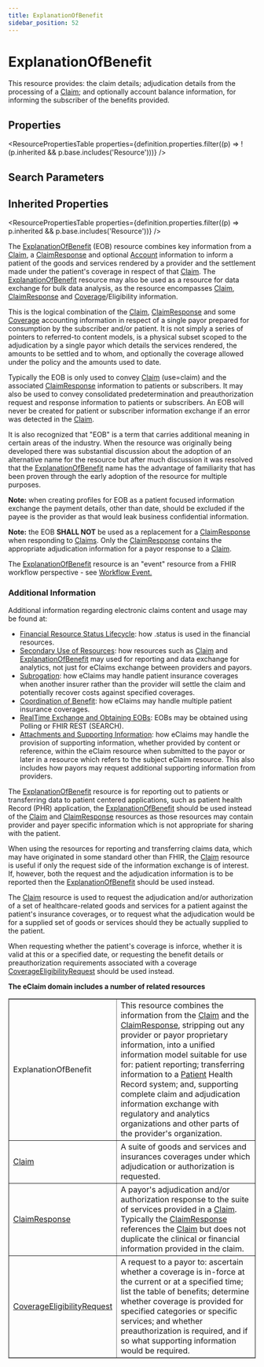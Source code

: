 ```yaml
---
title: ExplanationOfBenefit
sidebar_position: 52
---
```


# ExplanationOfBenefit

This resource provides: the claim details; adjudication details from the processing of a <a href="/docs/api/fhir/resources/claim">Claim</a>; and optionally account balance information, for informing the subscriber of the benefits provided.

<Tabs queryString="section">
<TabItem value="schema" label="Schema" default>


## Properties


<ResourcePropertiesTable properties={definition.properties.filter((p) => !(p.inherited && p.base.includes('Resource')))} />

## Search Parameters

<SearchParamsTable searchParams={definition.searchParameters} />

## Inherited Properties

<ResourcePropertiesTable properties={definition.properties.filter((p) => p.inherited && p.base.includes('Resource'))} />

</TabItem>
  <TabItem value="usage" label="Usage">
    <div> <a name="scope"></a>  <p>The <a href="/docs/api/fhir/resources/explanationofbenefit">ExplanationOfBenefit</a> (EOB) resource combines key information from a <a href="/docs/api/fhir/resources/claim">Claim</a>, a <a href="/docs/api/fhir/resources/claimresponse">ClaimResponse</a> and optional <a href="/docs/api/fhir/resources/account">Account</a> information to inform  a patient of the goods and services rendered by a provider and the settlement made under the patient's coverage in respect of that <a href="/docs/api/fhir/resources/claim">Claim</a>. The  <a href="/docs/api/fhir/resources/explanationofbenefit">ExplanationOfBenefit</a> resource may also be used as a resource for data exchange for bulk data analysis, as the resource  encompasses <a href="/docs/api/fhir/resources/claim">Claim</a>, <a href="/docs/api/fhir/resources/claimresponse">ClaimResponse</a> and <a href="/docs/api/fhir/resources/coverage">Coverage</a>/Eligibility information. </p> <p> This is the logical combination of the <a href="/docs/api/fhir/resources/claim">Claim</a>, <a href="/docs/api/fhir/resources/claimresponse">ClaimResponse</a> and some <a href="/docs/api/fhir/resources/coverage">Coverage</a> accounting information  in respect of a single payor prepared for consumption by the subscriber and/or patient. It is not   simply a series of pointers to referred-to content models, is a physical subset scoped to the   adjudication by a single payor which details the services rendered, the amounts to be settled and   to whom, and optionally the coverage allowed under the policy and the amounts used to date. </p> <p> Typically the EOB is only used to convey <a href="/docs/api/fhir/resources/claim">Claim</a> (use=claim) and the associated <a href="/docs/api/fhir/resources/claimresponse">ClaimResponse</a> information to patients or subscribers. It may also be   used to convey consolidated predetermination and preauthorization request and response information to patients or subscribers. An EOB will never   be created for patient or subscriber information exchange if an error was detected in the <a href="/docs/api/fhir/resources/claim">Claim</a>.  </p> <p> It is also recognized that "EOB" is a term that carries additional meaning in certain areas of the industry. When the resource was originally  being developed there was substantial discussion about the adoption of an alternative name for the resource but after much discussion it was  resolved that the <a href="/docs/api/fhir/resources/explanationofbenefit">ExplanationOfBenefit</a> name has the advantage of familiarity that has been proven through the early adoption of the resource  for multiple purposes.  </p> <p><b>Note:</b> when creating profiles for EOB as a patient focused information exchange the payment details, other than date, should be excluded if  the payee is the provider as that would leak business confidential information.</p> <p><b>Note:</b> the EOB <b>SHALL NOT</b> be used as a replacement for a <a href="/docs/api/fhir/resources/claimresponse">ClaimResponse</a> when responding to <a href="/docs/api/fhir/resources/claim">Claims</a>. Only the <a href="/docs/api/fhir/resources/claimresponse">ClaimResponse</a> contains  the appropriate adjudication information for a payor response to a <a href="/docs/api/fhir/resources/claim">Claim</a>.</p> <p>The <a href="/docs/api/fhir/resources/explanationofbenefit">ExplanationOfBenefit</a> resource is an "event" resource from a FHIR workflow perspective - see <a href="https://www.hl7.org/fhir/workflow.html#event">Workflow Event.</a></p> <h3 class="self-link-parent"> Additional Information <a href="https://www.hl7.org/fhir/explanationofbenefit.html#13.10.1.1" title="link to here" class="self-link"></a></h3> <p> Additional information regarding electronic claims content and usage may be found at: </p>   <ul> <li><a href="https://www.hl7.org/fhir/financial-module.html#resource-status">Financial Resource Status Lifecycle</a>: how .status is used in the financial resources.</li> <li><a href="https://www.hl7.org/fhir/financial-module.html#secondary-use">Secondary Use of Resources</a>: how resources such as <a href="/docs/api/fhir/resources/claim">Claim</a> and <a href="/docs/api/fhir/resources/explanationofbenefit">ExplanationOfBenefit</a> may used for    reporting and data exchange for analytics, not just for eClaims exchange between providers and payors.</li> <li><a href="https://www.hl7.org/fhir/financial-module.html#subrogation">Subrogation</a>: how eClaims may handle patient insurance coverages when another insurer rather than  the provider will settle the claim and potentially recover costs against specified coverages.</li> <li><a href="https://www.hl7.org/fhir/financial-module.html#cob">Coordination of Benefit</a>: how eClaims may handle multiple patient insurance coverages.</li> <li><a href="https://www.hl7.org/fhir/financial-module.html#real-time">RealTime Exchange and Obtaining EOBs</a>: EOBs may be obtained using Polling or FHIR REST (SEARCH).</li> <li><a href="https://www.hl7.org/fhir/financial-module.html#attachments">Attachments and Supporting Information</a>: how eClaims may handle the provision of supporting  information, whether provided by content or reference, within the eClaim resource when submitted to the payor or later in a resource which refers  to the subject eClaim resource. This also includes how payors may request additional supporting information from providers.</li> </ul>  </div>
    </TabItem>
  <TabItem value="relationships" label="Relationships">
    <div>   <a name="bnr"></a>       <p>The <a href="/docs/api/fhir/resources/explanationofbenefit">ExplanationOfBenefit</a> resource is for reporting out to patients or transferring data to patient centered applications, such as patient   health Record (PHR) application, the <a href="/docs/api/fhir/resources/explanationofbenefit">ExplanationOfBenefit</a>    should be used instead of the <a href="/docs/api/fhir/resources/claim">Claim</a> and <a href="/docs/api/fhir/resources/claimresponse">ClaimResponse</a> resources as those   resources may contain provider and payer specific information which is not appropriate for sharing with the patient.</p>     <p>When using the resources for reporting and transferring claims data, which may have originated in some standard other than FHIR, the <a href="/docs/api/fhir/resources/claim">Claim</a> resource is useful if only the  request side of the information exchange is of interest. If, however, both the request and the adjudication information is to be reported then the     <a href="/docs/api/fhir/resources/explanationofbenefit">ExplanationOfBenefit</a> should be used instead.   </p>     <p>The <a href="/docs/api/fhir/resources/claim">Claim</a> resource is used to request the adjudication and/or authorization of a set of healthcare-related goods and services for a patient against the patient's insurance coverages, or  to request what the adjudication would be for a supplied set of goods or services should they be actually supplied to the patient.   </p>    <p>When requesting whether the patient's coverage is inforce, whether it is valid at this or a specified date, or requesting the benefit details or preauthorization requirements   associated with a coverage <a href="/docs/api/fhir/resources/coverageeligibilityrequest">CoverageEligibilityRequest</a> should be used instead.   </p>     <b>The eClaim domain includes a number of related resources</b>    <table border="1" cellpadding="1" cellspacing="2" frame="box">    <tbody><tr>     <td>ExplanationOfBenefit</td>     <td>This resource combines the information from the <a href="/docs/api/fhir/resources/claim">Claim</a> and the <a href="/docs/api/fhir/resources/claimresponse">ClaimResponse</a>, stripping out any provider or payor proprietary information, into a unified information model       suitable for use for: patient reporting; transferring information to a <a href="/docs/api/fhir/resources/patient">Patient</a> Health Record system; and, supporting complete claim and adjudication information exchange      with regulatory and analytics organizations and other parts of the provider's organization.     </td>    </tr>       <tr>     <td><a href="/docs/api/fhir/resources/claim">Claim</a></td>     <td>A suite of goods and services and insurances coverages under which adjudication or authorization is requested.</td>    </tr>    <tr>     <td><a href="/docs/api/fhir/resources/claimresponse">ClaimResponse</a></td>     <td>A payor's adjudication and/or authorization response to the suite of services provided in a <a href="/docs/api/fhir/resources/claim">Claim</a>. Typically the <a href="/docs/api/fhir/resources/claimresponse">ClaimResponse</a> references the <a href="/docs/api/fhir/resources/claim">Claim</a> but does not duplicate   the clinical or financial information provided in the claim.</td>    </tr>    <tr>     <td><a href="/docs/api/fhir/resources/coverageeligibilityrequest">CoverageEligibilityRequest</a></td>     <td>A request to a payor to: ascertain whether a coverage is in-force at the current or at a specified time; list the table of benefits;     determine whether coverage is provided for specified categories or specific services; and whether preauthorization is required, and if so     what supporting information would be required.</td>    </tr>   </tbody></table>  </div>
    </TabItem>
  
  

</Tabs>
